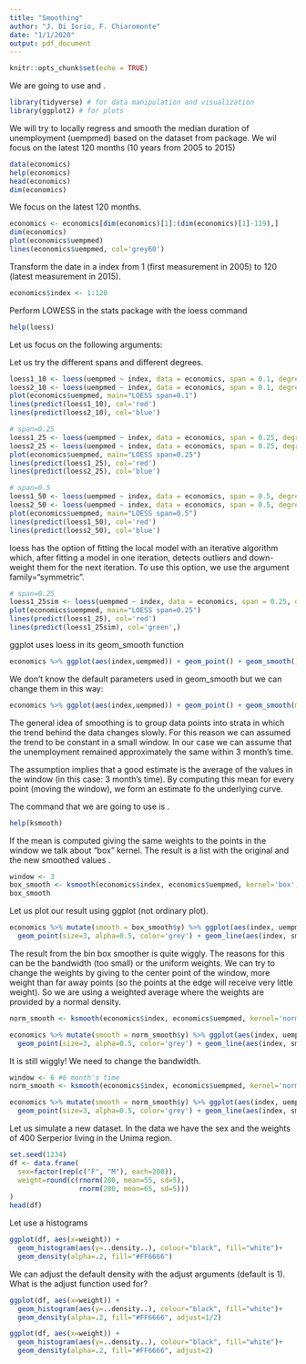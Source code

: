 ```yaml
---
title: "Smoothing"
author: "J. Di Iorio, F. Chiaromonte"
date: "1/1/2020"
output: pdf_document
---
```


```r
knitr::opts_chunk$set(echo = TRUE)
```

\section{Libraries}
We are going to use \textbf{tidyverse} and \textbf{ggplot2}.

```r
library(tidyverse) # for data manipulation and visualization
library(ggplot2) # for plots
```


\section{Data}
We will try to locally regress and smooth the median duration of unemployment (uempmed) based on the \textbf{economics} dataset from \textbf{ggplot2} package. We wil focus on the latest 120 months (10 years from 2005 to 2015)

```r
data(economics)
help(economics)
head(economics)
dim(economics)
```

We focus on the latest 120 months.
```r
economics <- economics[dim(economics)[1]:(dim(economics)[1]-119),]
dim(economics)
plot(economics$uempmed)
lines(economics$uempmed, col='grey60')
```
Transform the date in a index from 1 (first measurement in 2005) to 120 (latest measurement in 2015).
```r
economics$index <- 1:120
```


\section{LOWESS}
Perform LOWESS in the stats package with the loess command
```r
help(loess)
```

Let us focus on the following arguments:
\begin{itemize}
  \item \textbf{formula:} a formula specifying the numeric response and one to four numeric predictors; 
  \item \textbf{data:} the dataframe;
  \item \textbf{span:} the parameter which controls the degree of smoothing;
  \item \textbf{degree:} the degree of the polynomials to be used, normally 1 or 2;
  \item \textbf{family:} if gaussian fitting is by least-squares, and if symmetric a redescending estimator is used with Tukey's biweight function;
\end{itemize}

Let us try the different spans and different degrees.
```r
loess1_10 <- loess(uempmed ~ index, data = economics, span = 0.1, degree=1) 
loess2_10 <- loess(uempmed ~ index, data = economics, span = 0.1, degree=2) 
plot(economics$uempmed, main="LOESS span=0.1")
lines(predict(loess1_10), col='red')
lines(predict(loess2_10), col='blue')

# span=0.25
loess1_25 <- loess(uempmed ~ index, data = economics, span = 0.25, degree=1) 
loess2_25 <- loess(uempmed ~ index, data = economics, span = 0.25, degree=2) 
plot(economics$uempmed, main="LOESS span=0.25")
lines(predict(loess1_25), col='red')
lines(predict(loess2_25), col='blue')

# span=0.5
loess1_50 <- loess(uempmed ~ index, data = economics, span = 0.5, degree=1) 
loess2_50 <- loess(uempmed ~ index, data = economics, span = 0.5, degree=2) 
plot(economics$uempmed, main="LOESS span=0.5")
lines(predict(loess1_50), col='red')
lines(predict(loess2_50), col='blue')
```

loess has the option of fitting the local model with an iterative algorithm which, after fitting a model in one iteration, detects outliers and down-weight them for the next iteration. To use this option, we use the argument family="symmetric".
```r
# span=0.25
loess1_25sim <- loess(uempmed ~ index, data = economics, span = 0.25, degree=1, family="symmetric")
plot(economics$uempmed, main="LOESS span=0.25")
lines(predict(loess1_25), col='red')
lines(predict(loess1_25sim), col='green',)
```

ggplot uses loess in its geom_smooth function
```r
economics %>% ggplot(aes(index,uempmed)) + geom_point() + geom_smooth()
```

We don't know the default parameters used in geom_smooth but we can change them in this way:
```r
economics %>% ggplot(aes(index,uempmed)) + geom_point() + geom_smooth(method="loess", span=0.15, methods.args = list(degree=1))
```

\section{Bin Smoothing and Kernel Smoothing}
The general idea of smoothing is to group data points into strata in which the trend behind the data changes slowly. For this reason we can assumed the trend to be constant in a small window. In our case we can assume that the unemployment remained approximately the same within 3 month's time.

The assumption implies that a good estimate is the average of the values in the window (in this case: 3 month's time). By computing this mean for every point (moving the window), we form an estimate fo the underlying curve.

The command that we are going to use is \textbf{ksmooth}.
```r
help(ksmooth)
```

If the mean is computed giving the same weights to the points in the window we talk about "box" kernel.
The result is a list with the original \textbf{x} and the new smoothed values \textbf{y}.
```r
window <- 3
box_smooth <- ksmooth(economics$index, economics$uempmed, kernel='box', bandwidth = window)
box_smooth
```

Let us plot our result using ggplot (not ordinary plot).
```r
economics %>% mutate(smooth = box_smooth$y) %>% ggplot(aes(index, uempmed)) + 
  geom_point(size=3, alpha=0.5, color='grey') + geom_line(aes(index, smooth), color='red')
```

The result from the bin box smoother is quite wiggly. The reasons for this can be the bandwidth (too small) or the uniform weights. We can try to change the weights by giving to the center point of the window, more weight than far away points (so the points at the edge will receive very little weight).
So we are using a weighted average where the weights are provided by a normal density.
```r
norm_smooth <- ksmooth(economics$index, economics$uempmed, kernel='normal', bandwidth = window)

economics %>% mutate(smooth = norm_smooth$y) %>% ggplot(aes(index, uempmed)) + 
  geom_point(size=3, alpha=0.5, color='grey') + geom_line(aes(index, smooth), color='red')
```

It is still wiggly! We need to change the bandwidth.
```r
window <- 6 #6 month's time
norm_smooth <- ksmooth(economics$index, economics$uempmed, kernel='normal', bandwidth = window)

economics %>% mutate(smooth = norm_smooth$y) %>% ggplot(aes(index, uempmed)) + 
  geom_point(size=3, alpha=0.5, color='grey') + geom_line(aes(index, smooth), color='red')

```

\section{Quick Idea on Kernel Density Estimator}
Let us simulate a new dataset. In the data we have the sex and the weights of 400 Serperior living in the Unima region.
```r
set.seed(1234)
df <- data.frame(
  sex=factor(rep(c("F", "M"), each=200)),
  weight=round(c(rnorm(200, mean=55, sd=5),
                 rnorm(200, mean=65, sd=5)))
)
head(df)
```
Let use a histograms
```r
ggplot(df, aes(x=weight)) + 
  geom_histogram(aes(y=..density..), colour="black", fill="white")+
  geom_density(alpha=.2, fill="#FF6666") 
```
We can adjust the default density with the adjust arguments (default is 1).
What is the adjust function used for?
```r
ggplot(df, aes(x=weight)) + 
  geom_histogram(aes(y=..density..), colour="black", fill="white")+
  geom_density(alpha=.2, fill="#FF6666", adjust=1/2) 

ggplot(df, aes(x=weight)) + 
  geom_histogram(aes(y=..density..), colour="black", fill="white")+
  geom_density(alpha=.2, fill="#FF6666", adjust=2) 
```
